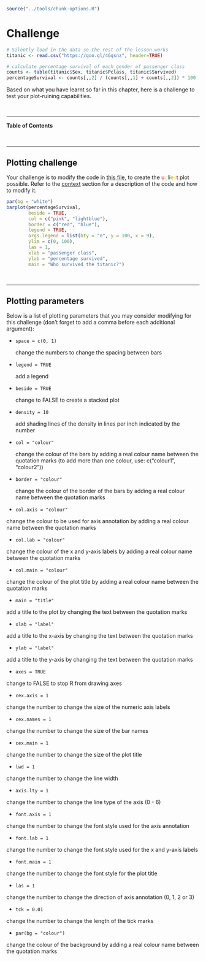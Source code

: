 
```r
source("../tools/chunk-options.R")
```

# Challenge 

```r
# Silently load in the data so the rest of the lesson works
titanic <- read.csv("https://goo.gl/4Gqsnz", header=TRUE)

# calculate percentage survival of each gender of passenger class
counts <- table(titanic$Sex, titanic$Pclass, titanic$Survived)
percentageSurvival <- counts[,,2] / (counts[,,1] + counts[,,2]) * 100
```

Based on what you have learnt so far in this chapter, here is a challenge to test your plot-ruining capabilities.

<br>

--- 

**Table of Contents**

<!-- toc -->

<br>

---

## Plotting challenge

Your challenge is to modify the code in [this file](plottingChallenge.R), to create the <span style="color:red">u</span><span style="color:pink">g</span><span style="color:green">l</span><span style="color:blue">i</span><span style="color:orange">e</span><span style="color:yellow">s</span><span style="color:purple">t</span> plot possible. Refer to the [context](context.html) section for a description of the code and how to modify it.

<!--sec data-title="Example of a pretty plot" data-id="tip1" data-show=true data-collapse=true ces-->
```r
par(bg = "white")
barplot(percentageSurvival, 
        beside = TRUE, 
        col = c("pink", "lightblue"),
        border = c("red", "blue"),
        legend = TRUE, 
        args.legend = list(bty = "n", y = 100, x = 9), 
        ylim = c(0, 100),  
        las = 1,
        xlab = "passenger class", 
        ylab = "percentage survived", 
        main = "Who survived the titanic?")
```
<!--endsec-->

<br>

---

## Plotting parameters 

Below is a list of plotting parameters that you may consider modifying for this challenge (don't forget to add a comma before each additional argument):

* `space = c(0, 1)` 
  
  change the numbers to change the spacing between bars

* `legend = TRUE`  

  add a legend

* `beside = TRUE`  	

  change to FALSE to create a stacked plot

* `density = 10`       	

  add shading lines of the density in lines per inch indicated by the number

* `col = "colour"`     	

  change the colour of the bars by adding a real colour name between the quotation marks (to add more than one colour, use: c("colour1", "colour2"))

* `border = "colour"`  

  change the colour of the border of the bars by adding a real colour name between the quotation marks

* `col.axis = "colour"`

 change the colour to be used for axis annotation by adding a real colour name between the quotation marks

* `col.lab = "colour"`

 change the colour of the x and y-axis labels by adding a real colour name between the quotation marks

* `col.main = "colour"`

 change the colour of the plot title by adding a real colour name between the quotation marks

* `main = "title"`       	

 add a title to the plot by changing the text between the quotation marks

* `xlab = "label"`      	

 add a title to the x-axis by changing the text between the quotation marks

* `ylab = "label"`      	

 add a title to the y-axis by changing the text between the quotation marks

* `axes = TRUE`     	

 change to FALSE to stop R from drawing axes

* `cex.axis = 1`        	

 change the number to change the size of the numeric axis labels

* `cex.names = 1`  	

 change the number to change the size of the bar names

* `cex.main = 1`      	

 change the number to change the size of the plot title

* `lwd = 1`                	

 change the number to change the line width

* `axis.lty = 1`          

 change the number to change the line type of the axis (0 - 6)

* `font.axis = 1`       	

 change the number to change the font style used for the axis annotation

* `font.lab = 1`         	

 change the number to change the font style used for the x and y-axis labels

* `font.main = 1`     	

 change the number to change the font style for the plot title

* `las = 1`                

 change the number to change the direction of axis annotation (0, 1, 2 or 3)

* `tck = 0.01`       	

 change the number to change the length of the tick marks

* `par(bg = "colour")` 

 change the colour of the background by adding a real colour name between the quotation marks
